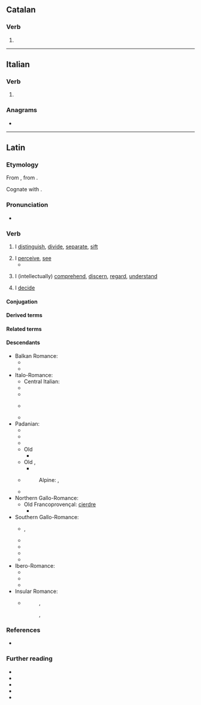 ==Catalan==

===Verb===
{{head|ca|verb form}}

# {{ca-verb form of|p=1|n=sg|t=pres|m=ind|cerndre}}

----

==Italian==

===Verb===
{{head|it|verb form}}

# {{inflection of|it|cernere||1|s|pres|indc}}

===Anagrams===
* {{anagrams|it|a=cenor|necro-}}

----

==Latin==

===Etymology===
{{root|la|ine-pro|*krey-}}
From {{inh|la|itc-pro|*krinō}}, from {{der|la|ine-pro|*krey-||to sieve}}.

Cognate with {{cog|grc|κρίνω}}.

===Pronunciation===
* {{la-IPA|cernō}}

===Verb===
{{la-verb|3.poet-sync-perf|cernō|crēv|crēt}}

# I [[distinguish]], [[divide]], [[separate]], [[sift]]
#: {{syn|la|aufero|eripio|diripio|excludo|distraho|tollo}}
# I [[perceive]], [[see]]
#* {{Q|la|Ovid|Fasti|2|671-672|quote=nunc quoque, sē suprā nē quid nisi sīdera '''cernat''',<br/>exiguum templī tēcta forāmen habent.|trans=''Even now, '''so that he may see''' nothing except the stars above him,<br/>the roof of the temple has a tiny opening.''<br/>(The ancient Romans believed that {{w|Terminus (god)}}, protector of boundary stones, had refused to yield the ground of his own shrine – located inconveniently on the site where the {{w|Temple of Jupiter Optimus Maximus}} was to be built. And that is why Jupiter's great temple honored the immovable will of Terminus by way of a sacred stone or altar with a clear sightline to the stars.)}}
#: {{syn|la|percipiō|sentiō|audiō|videō}}
# I (intellectually) [[comprehend]], [[discern]], [[regard]], [[understand]]
#: {{syn|la|agnōscō|cognōscō|inveniō|sentiō|cōnsciō|sapiō|sciō|nōscō|scīscō|intellegō|percipiō|discernō|inveniō|tongeō|audiō}}
#: {{ant|la|ignōrō|nesciō}}
# I [[decide]]
#: {{syn|la|decerno|paro|constituo|statuo}}

====Conjugation====
{{la-conj|3.poet-sync-perf|cernō|crēv|crēt}}

====Derived terms====
{{col4|la
|certus
|concernō
|crētiō
|crētūra
|crētus
|crībrum
|crīmen
|dēcernō
|discernō
|excernō
|incernō
|sēcernō
|succernō
|supercernō
}}

====Related terms====
{{rel4|la
|dēcrētālis
|dēcrētiō
|dēcrētōrius
|dēcrētum
|dēcrētus
|discrētē
|discrētim
|discrētiō
|discrētīvus
|discrētīvē
|discrētor
|discrētōrium
|discrētus
|discernenter
|discernibilis
|discerniculum
|excrēta
|excrētus
|excrētiō
|incrētus
|incribrātus
|indiscrētē
|indiscrētiō
|indiscrētus
|sēcrētāria
|sēcrētārium
|sēcrētē
|sēcrētim
|sēcrētiō
|sēcrētō
|sēcrētum
|sēcrētus
|succrētus
|condēcernō
|superincernō
|crībellum
|crībellō
|crībrō
|percrībrō
|crībrārius
|crībrātus
|discrīmen
|crīminālis
|crīmināliter
|concrīminor
|crīminātor
|crīminātrīx
|crīminātiō
|crīminor
|crīminātus
|crīminōsus
|crīminōsē
|discrīminālis
|discrīminātim
|discrīminātiō
|discrīminātor
|discrīminātrīx
|discrīminō
|discrīminōsius
|indiscrīminābilis
|indiscrīminātim
|incrīminātiō
|incrīminō
|certābundus
|certāmen
|certāminō
|certātim
|certātiō
|certātivē
|certātor
|certātus
|certē
|certificō
|certissō
|certitūdō
|certō
|concertātiō
|concertātīvus
|concertātor
|concertātōrius
|concertō
|decertō
|decertātor
|decertātiō
|incertē
|incertō
|incertum
|incertus
|perincertus
|praecertātiō
|supercertō
}}

====Descendants====
{{top3}}
* Balkan Romance:
** {{desc|rup|ntsernu|ntsearniri|tsernu}}
** {{desc|ro|cerne|cernere}}
* Italo-Romance:
** Central Italian: {{l|it|cèrne}}
** {{desc|co|cèrne}}
** {{desc|it|cernere}}
** {{desc|nap|cernere}} {{q|Calabrian}}
** {{desc|scn|cèrniri}}
* Padanian:
** {{desc|egl|sernar|scernir}}
** {{desc|fur|cerni}}
** {{desc|lij|cerner}}
** Old {{desc|lmo|cerner}}
*** {{desc|lmo|scernir|sern|sernar}}
** Old {{desc|vec|zarnir}}, {{l|vec|cernir}}
*** {{desc|vec|sernìr|sèrner}}
** {{desc|pms|serne|sernie}}
**: Alpine: {{l|pms|scerna}}, {{l|pms|cerna}}
** {{desc|rm|tscherner|tscharner}}
* Northern Gallo-Romance:
** Old Francoprovençal: [[cierdre]]
*** {{desc|frp|cierdre|cedre|cherdre}}
* Southern Gallo-Romance:
** {{desc|an|cerner}}, {{l|oc|cernar}}
** {{desc|ca|cendre|cenre|cerndre}}
** {{desc|oc-gas|cèrner|cernir}}
** {{desc|oc-pro|cèrner|cernir}}
** {{desc|oc-viv|cernir|çarnir}}
* Ibero-Romance:
** {{desc|gl|cernir}}
** {{desc|pt|cernir}}
** {{desc|es|cerner|cernir}}
* Insular Romance:
** {{desc|sc|-}}
**: {{desc|sc-sro|cerriri}}, {{l|sc-sro|cerri}}
**: {{desc|sc-src|chernere}}, {{l|sc-src|cherrere}}
{{bottom}}

===References===
* {{R:FEW|20|606|cĕrnĕre}}

===Further reading===
* {{R:L&S}}
* {{R:Elementary Lewis}}
* {{R:la:Olivetti|lemma=CERNO100}}
* {{R:Gaffiot}}
* {{R:M&A}}